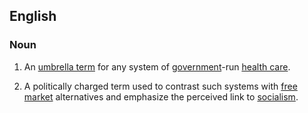 {{wikipedia}}
==English==
===Noun===
{{en-noun|-|sg=[[socialized]] [[medicine]]}}
#An [[umbrella term]] for any system of [[government]]-run [[health care]].
#{{US|politics|idiomatic}} A politically charged term used to contrast such systems with [[free market]] alternatives and emphasize the perceived link to [[socialism]].